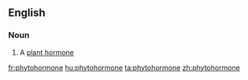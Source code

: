 ==English==

===Noun===
{{en-noun}}

# A [[plant hormone]]

[[fr:phytohormone]]
[[hu:phytohormone]]
[[ta:phytohormone]]
[[zh:phytohormone]]